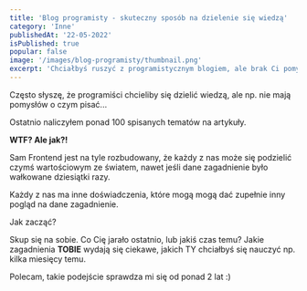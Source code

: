 ```yaml
---
title: 'Blog programisty - skuteczny sposób na dzielenie się wiedzą'
category: 'Inne'
publishedAt: '22-05-2022'
isPublished: true
popular: false
image: '/images/blog-programisty/thumbnail.png'
excerpt: 'Chciałbyś ruszyć z programistycznym blogiem, ale brak Ci pomysłów na artykuły? Jest na to sposób!'
---
```


Często słyszę, że programiści chcieliby się dzielić wiedzą, ale np. nie mają pomysłów o czym pisać...

Ostatnio naliczyłem ponad 100 spisanych tematów na artykuły.

**WTF? Ale jak?!**

Sam Frontend jest na tyle rozbudowany, że każdy z nas może się podzielić czymś wartościowym ze światem, nawet jeśli dane zagadnienie było wałkowane dziesiątki razy.

Każdy z nas ma inne doświadczenia, które mogą mogą dać zupełnie inny pogląd na dane zagadnienie.

Jak zacząć?

Skup się na sobie. Co Cię jarało ostatnio, lub jakiś czas temu? Jakie zagadnienia **TOBIE** wydają się ciekawe, jakich TY chciałbyś się nauczyć np. kilka miesięcy temu.

Polecam, takie podejście sprawdza mi się od ponad 2 lat :)

<Newsletter />
